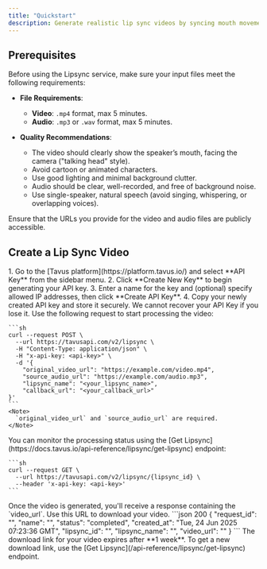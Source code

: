 ```yaml
---
title: "Quickstart"
description: Generate realistic lip sync videos by syncing mouth movements to custom audio using Tavus's Lipsync service.
---
```


## Prerequisites

Before using the Lipsync service, make sure your input files meet the following requirements:
- **File Requirements**:

  * **Video**: `.mp4` format, max 5 minutes.
  * **Audio**: `.mp3` or `.wav` format, max 5 minutes.
- **Quality Recommendations**:

  * The video should clearly show the speaker’s mouth, facing the camera ("talking head" style).
  * Avoid cartoon or animated characters.
  * Use good lighting and minimal background clutter.
  * Audio should be clear, well-recorded, and free of background noise.
  * Use single-speaker, natural speech (avoid singing, whispering, or overlapping voices).

<Note>
Ensure that the URLs you provide for the video and audio files are publicly accessible.
</Note>

## Create a Lip Sync Video

<Steps>
  <Step title="Step 1: Get an API Key" titleSize="h3">
  1. Go to the [Tavus platform](https://platform.tavus.io/) and select **API Key** from the sidebar menu.
  2. Click **Create New Key** to begin generating your API key.
  3. Enter a name for the key and (optional) specify allowed IP addresses, then click **Create API Key**.
  4. Copy your newly created API key and store it securely.
  <Warning>
  We cannot recover your API Key if you lose it.
  </Warning>
  </Step>
  <Step title="Step 2: Make a Request">
    Use the following request to start processing the video:

    ```sh
    curl --request POST \
      --url https://tavusapi.com/v2/lipsync \
      -H "Content-Type: application/json" \
      -H "x-api-key: <api-key>" \
      -d '{
        "original_video_url": "https://example.com/video.mp4",
        "source_audio_url": "https://example.com/audio.mp3",
        "lipsync_name": "<your_lipsync_name>",
        "callback_url": "<your_callback_url>"
    }'
    ```
    <Note>
      `original_video_url` and `source_audio_url` are required.
    </Note>
  </Step>
  <Step title="Step 3: Check Video Status">
    You can monitor the processing status using the [Get Lipsync](https://docs.tavus.io/api-reference/lipsync/get-lipsync) endpoint:

    ```sh
    curl --request GET \
      --url https://tavusapi.com/v2/lipsync/{lipsync_id} \
      --header 'x-api-key: <api-key>'
    ```
  </Step>
  <Step title="Step 4: Download the Video">
    Once the video is generated, you'll receive a response containing the `video_url`. Use this URL to download your video.
    ```json 200
    {
      "request_id": "<your_request_id>",
      "name": "<your_lipsync_name>",
      "status": "completed",
      "created_at": "Tue, 24 Jun 2025 07:23:36 GMT",
      "lipsync_id": "<your_lipsync_id>",
      "lipsync_name": "<your_lipsync_name>",
      "video_url": "<your_video_url>"
    }
    ```
    <Warning>
      The download link for your video expires after **1 week**. To get a new download link, use the [Get Lipsync](/api-reference/lipsync/get-lipsync) endpoint.
    </Warning>
  </Step>
</Steps>